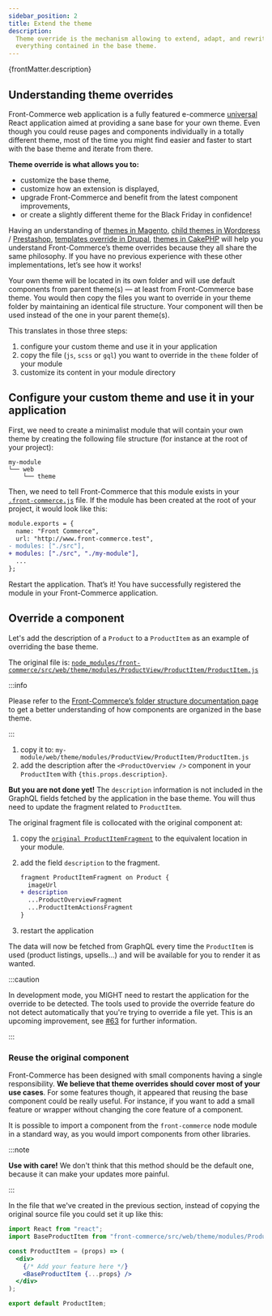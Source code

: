 ```yaml
---
sidebar_position: 2
title: Extend the theme
description:
  Theme override is the mechanism allowing to extend, adapt, and rewrite almost
  everything contained in the base theme.
---
```


<p>{frontMatter.description}</p>

## Understanding theme overrides

Front-Commerce web application is a fully featured e-commerce
[universal](https://cdb.reacttraining.com/universal-javascript-4761051b7ae9)
React application aimed at providing a sane base for your own theme. Even though
you could reuse pages and components individually in a totally different theme,
most of the time you might find easier and faster to start with the base theme
and iterate from there.

**Theme override is what allows you to:**

- customize the base theme,
- customize how an extension is displayed,
- upgrade Front-Commerce and benefit from the latest component improvements,
- or create a slightly different theme for the Black Friday in confidence!

Having an understanding of
[themes in Magento](https://devdocs.magento.com/guides/v2.3/frontend-dev-guide/templates/template-overview.html),
[child themes in Wordpress](https://developer.wordpress.org/themes/advanced-topics/child-themes/)
/
[Prestashop](https://devdocs.prestashop.com/1.7/themes/reference/template-inheritance/parent-child-feature/),
[templates override in Drupal](https://www.drupal.org/docs/8/theming/twig/working-with-twig-templates),
[themes in CakePHP](https://book.cakephp.org/3.0/en/views/themes.html) will help
you understand Front-Commerce’s theme overrides because they all share the same
philosophy. If you have no previous experience with these other implementations,
let’s see how it works!

Your own theme will be located in its own folder and will use default components
from parent theme(s) — at least from Front-Commerce base theme. You would then
copy the files you want to override in your theme folder by maintaining an
identical file structure. Your component will then be used instead of the one in
your parent theme(s).

This translates in those three steps:

1. configure your custom theme and use it in your application
2. copy the file (`js`, `scss` or `gql`) you want to override in the `theme`
   folder of your module
3. customize its content in your module directory

## Configure your custom theme and use it in your application

First, we need to create a minimalist module that will contain your own theme by
creating the following file structure (for instance at the root of your
project):

```
my-module
└── web
    └── theme
```

Then, we need to tell Front-Commerce that this module exists in your
[`.front-commerce.js`](/docs/reference/front-commerce-js) file. If the module
has been created at the root of your project, it would look like this:

```diff title="./front-commerce.js"
module.exports = {
  name: "Front Commerce",
  url: "http://www.front-commerce.test",
- modules: ["./src"],
+ modules: ["./src", "./my-module"],
  ...
};
```

Restart the application. That’s it! You have successfully registered the module
in your Front-Commerce application.

## Override a component

Let's add the description of a `Product` to a `ProductItem` as an example of
overriding the base theme.

The original file is:
[`node_modules/front-commerce/src/web/theme/modules/ProductView/ProductItem/ProductItem.js`](https://gitlab.com/front-commerce/front-commerce/blob/main/src/web/theme/modules/ProductView/ProductItem/ProductItem.js)

:::info

Please refer to the
[Front-Commerce’s folder structure documentation page](/docs/concepts/front-commerce-folder-structure)
to get a better understanding of how components are organized in the base theme.

:::

1. copy it to:
   `my-module/web/theme/modules/ProductView/ProductItem/ProductItem.js`
2. add the description after the `<ProductOverview />` component in your
   `ProductItem` with `{this.props.description}`.

**But you are not done yet!** The `description` information is not included in
the GraphQL fields fetched by the application in the base theme. You will thus
need to update the fragment related to `ProductItem`.

The original fragment file is collocated with the original component at:

1. copy the
   [`original ProductItemFragment`](https://gitlab.com/front-commerce/front-commerce/blob/main/src/web/theme/modules/ProductView/ProductItem/ProductItemFragment.gql)
   to the equivalent location in your module.
1. add the field `description` to the fragment.

   ```diff title="my-module/web/theme/modules/ProductView/ProductItem/ProductItemFragment.gql"
   fragment ProductItemFragment on Product {
     imageUrl
   + description
     ...ProductOverviewFragment
     ...ProductItemActionsFragment
   }
   ```

1. restart the application

The data will now be fetched from GraphQL every time the `ProductItem` is used
(product listings, upsells…) and will be available for you to render it as
wanted.

:::caution

In development mode, you MIGHT need to restart the application for the override
to be detected. The tools used to provide the override feature do not detect
automatically that you're trying to override a file yet. This is an upcoming
improvement, see
[#63](https://gitlab.com/front-commerce/front-commerce/issues/63) for further
information.

:::

### Reuse the original component

Front-Commerce has been designed with small components having a single
responsibility. **We believe that theme overrides should cover most of your use
cases**. For some features though, it appeared that reusing the base component
could be really useful. For instance, if you want to add a small feature or
wrapper without changing the core feature of a component.

It is possible to import a component from the `front-commerce` node module in a
standard way, as you would import components from other libraries.

:::note

**Use with care!** We don't think that this method should be the default one,
because it can make your updates more painful.

:::

In the file that we've created in the previous section, instead of copying the
original source file you could set it up like this:

```jsx title="my-module/web/theme/modules/ProductView/ProductItem/ProductItem.js"
import React from "react";
import BaseProductItem from "front-commerce/src/web/theme/modules/ProductView/ProductItem/ProductItem.js";

const ProductItem = (props) => (
  <div>
    {/* Add your feature here */}
    <BaseProductItem {...props} />
  </div>
);

export default ProductItem;
```
